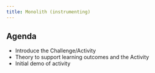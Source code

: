 ---
title: Monolith (instrumenting)
---
## Agenda

- Introduce the Challenge/Activity
- Theory to support learning outcomes and the Activity
- Initial demo of activity
